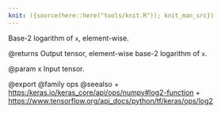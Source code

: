 ```yaml
---
knit: ({source(here::here("tools/knit.R")); knit_man_src})
---
```

Base-2 logarithm of `x`, element-wise.

@returns
    Output tensor, element-wise base-2 logarithm of `x`.

@param x Input tensor.

@export
@family ops
@seealso
+ <https:/keras.io/keras_core/api/ops/numpy#log2-function>
+ <https://www.tensorflow.org/api_docs/python/tf/keras/ops/log2>
